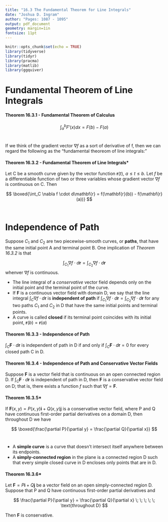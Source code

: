 ```yaml
---
title: "16.3 The Fundamental Theorem for Line Integrals"
date: "Joshua D. Ingram"
author: "Pages: 1087 - 1095"
output: pdf_document
geometry: margin=1in
fontsize: 11pt
---
```


```r
knitr::opts_chunk$set(echo = TRUE)
library(tidyverse)
library(tidyr)
library(pracma)
library(matlib)
library(ggquiver)
```

# Fundamental Theorem of Line Integrals

#### Theorem 16.3.1 - Fundamental Theorem of Calculus

$$
\int_a^b F'(x)dx = F(b) - F(a)
$$
\

If we think of the gradient vector $\nabla f$ as a sort of derivative of f, then we can regard the following as the "fundamental theoreom of line integrals:"

#### Theorem 16.3.2 - Fundamental Theorem of Line Integrals*

Let C be a smooth curve given by the vector function $\textbf{r}(t)$, $a \leq t \leq b$. Let $f$ be a differentiable function of two or three variables whose gradient vector $\nabla f$ is continuous on C. Then

$$
\boxed{\int_C \nabla f \cdot d\mathbf{r} = f(\mathbf{r}(b)) - f(\mathbf{r}(a))}
$$
\

# Independence of Path

Suppose $C_1$ and $C_2$ are two piecewise-smooth curves, or **paths**, that have the same initial point A and terminal point B. One implication of *Theorem 16.3.2* is that 

$$
\int_{C_1} \nabla f \cdot d\mathbf{r} = \int_{C_2} \nabla f \cdot d\mathbf{r}
$$
whenver $\nabla f$ is continuous. 

- The line integral of a *conservative* vector field depends only on the initial point and the terminal point of the curve.
- If **F** is a continuous vector field with domain D, we say that the line integral $\int_C \nabla f \cdot d\mathbf{r}$ is **independent of path** if $\int_{C_1} \nabla f \cdot d\mathbf{r} = \int_{C_2} \nabla f \cdot d\mathbf{r}$ for any two paths $C_1$ and $C_2$ in D that have the same initial points and terminal points.
- A curve is called **closed** if its terminal point coincides with its initial point, $\mathbf{r}(b) = \mathbf{r}(a)$

#### Theorem 16.3.3 - Independence of Path

$\int_C \mathbf{F} \cdot d\mathbf{r}$ is independent of path in D if and only if $\int_C \mathbf{F} \cdot d\mathbf{r} = 0$ for every closed path C in D.
\

#### Theorem 16.3.4 - Independence of Path and Conservative Vector Fields

Suppose **F** is a vector field that is continuous on an open connected region D. If $\int_C \mathbf{F} \cdot d\mathbf{r}$ is independent of path in D, then **F** is a conservative vector field on D; that is, there exists a function $f$ such that $\nabla f = \mathbf{F}$.
\

#### Theorem 16.3.5*

If $\mathbf{F}(x,y) = P(x,y)\mathbf{i} + Q(x,y)\mathbf{j}$ is a conservative vector field, where P and Q have continuous first-order partial derivatives on a domain D, then throughout D we have

$$
\boxed{\frac{\partial P}{\partial y} = \frac{\partial Q}{\partial x}}
$$
\

- A **simple curve** is a curve that doesn't intersect itself anywhere between its endpoints.
- A **simply-connected region** in the plane is a connected region D such that every simple closed curve in D encloses only points that are in D.

#### Theorem 16.3.6*

Let $\mathbf{F} = P\mathbf{i} + Q\mathbf{j}$ be a vector field on an open simply-connected region D. Suppose that P and Q have continuous first-order partial derivatives and

$$
\frac{\partial P}{\partial y} = \frac{\partial Q}{\partial x} \; \; \; \; \; \text{throughout D}
$$

Then **F** is conservative.
\